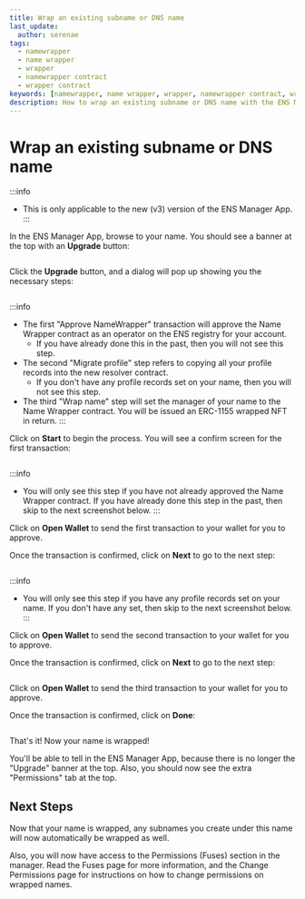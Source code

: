 ```yaml
---
title: Wrap an existing subname or DNS name
last_update:
  author: serenae
tags:
  - namewrapper
  - name wrapper
  - wrapper
  - namewrapper contract
  - wrapper contract
keywords: [namewrapper, name wrapper, wrapper, namewrapper contract, wrapper contract]
description: How to wrap an existing subname or DNS name with the ENS Manager App
---
```


# Wrap an existing subname or DNS name

:::info
 - This is only applicable to the new (v3) version of the ENS Manager App.
:::

In the ENS Manager App, browse to your name. You should see a banner at the top with an **Upgrade** button:

<BrowserWindow url="app.ens.domains">
  <div style={{'padding':'25px'}}>
    <Image img="/img/namewrapper-howto-wrap-subname-1.png"/>
  </div>
</BrowserWindow>

Click the **Upgrade** button, and a dialog will pop up showing you the necessary steps:

<BrowserWindow url="app.ens.domains">
  <div style={{'padding':'25px'}}>
    <Image img="/img/namewrapper-howto-wrap-subname-2.png"/>
  </div>
</BrowserWindow>

:::info
 - The first "Approve NameWrapper" transaction will approve the Name Wrapper contract as an operator on the ENS registry for your account.
   - If you have already done this in the past, then you will not see this step.
 - The second "Migrate profile" step refers to copying all your profile records into the new resolver contract.
   - If you don't have any profile records set on your name, then you will not see this step.
 - The third "Wrap name" step will set the manager of your name to the Name Wrapper contract. You will be issued an ERC-1155 wrapped NFT in return.
:::

Click on **Start** to begin the process. You will see a confirm screen for the first transaction:

<BrowserWindow url="app.ens.domains">
  <div style={{'padding':'25px'}}>
    <Image img="/img/namewrapper-howto-wrap-subname-3.png"/>
  </div>
</BrowserWindow>

:::info
 - You will only see this step if you have not already approved the Name Wrapper contract. If you have already done this step in the past, then skip to the next screenshot below.
:::

Click on **Open Wallet** to send the first transaction to your wallet for you to approve.

Once the transaction is confirmed, click on **Next** to go to the next step:

<BrowserWindow url="app.ens.domains">
  <div style={{'padding':'25px'}}>
    <Image img="/img/namewrapper-howto-wrap-subname-4.png"/>
  </div>
</BrowserWindow>

:::info
 - You will only see this step if you have any profile records set on your name. If you don't have any set, then skip to the next screenshot below.
:::

Click on **Open Wallet** to send the second transaction to your wallet for you to approve.

Once the transaction is confirmed, click on **Next** to go to the next step:

<BrowserWindow url="app.ens.domains">
  <div style={{'padding':'25px'}}>
    <Image img="/img/namewrapper-howto-wrap-subname-5.png"/>
  </div>
</BrowserWindow>

Click on **Open Wallet** to send the third transaction to your wallet for you to approve.

Once the transaction is confirmed, click on **Done**:

<BrowserWindow url="app.ens.domains">
  <div style={{'padding':'25px'}}>
    <Image img="/img/namewrapper-howto-wrap-subname-6.png"/>
  </div>
</BrowserWindow>

That's it! Now your name is wrapped!

You'll be able to tell in the ENS Manager App, because there is no longer the "Upgrade" banner at the top. Also, you should now see the extra "Permissions" tab at the top.

## Next Steps

Now that your name is wrapped, any subnames you create under this name will now automatically be wrapped as well.

Also, you will now have access to the Permissions (Fuses) section in the manager. Read the <Link to="/docs/dev-basics/namewrapper/fuses">Fuses</Link> page for more information, and the <Link to="/docs/dev-basics/namewrapper/how-to/change-permissions">Change Permissions</Link> page for instructions on how to change permissions on wrapped names.
